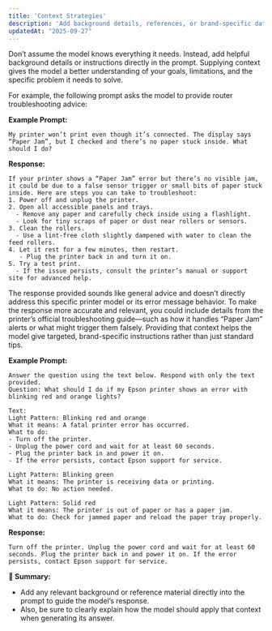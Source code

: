 ```yaml
---
title: 'Context Strategies'
description: 'Add background details, references, or brand-specific data to help the model generate more targeted responses.'
updatedAt: "2025-09-27"
---
```


Don’t assume the model knows everything it needs. Instead, add helpful background details or instructions directly in the prompt. Supplying context gives the model a better understanding of your goals, limitations, and the specific problem it needs to solve.

For example, the following prompt asks the model to provide router troubleshooting advice:

**Example Prompt:**

```prompt
My printer won’t print even though it’s connected. The display says “Paper Jam”, but I checked and there’s no paper stuck inside. What should I do?
```

**Response:**

```response
If your printer shows a “Paper Jam” error but there’s no visible jam, it could be due to a false sensor trigger or small bits of paper stuck inside. Here are steps you can take to troubleshoot:
1. Power off and unplug the printer.
2. Open all accessible panels and trays.
  - Remove any paper and carefully check inside using a flashlight.
  - Look for tiny scraps of paper or dust near rollers or sensors.
3. Clean the rollers.
  - Use a lint-free cloth slightly dampened with water to clean the feed rollers.
4. Let it rest for a few minutes, then restart.
   - Plug the printer back in and turn it on.
5. Try a test print.
  - If the issue persists, consult the printer’s manual or support site for advanced help.
```

The response provided sounds like general advice and doesn’t directly address this specific printer model or its error message behavior. To make the response more accurate and relevant, you could include details from the printer’s official troubleshooting guide—such as how it handles “Paper Jam” alerts or what might trigger them falsely. Providing that context helps the model give targeted, brand-specific instructions rather than just standard tips.

**Example Prompt:**

```prompt
Answer the question using the text below. Respond with only the text provided.
Question: What should I do if my Epson printer shows an error with blinking red and orange lights?

Text:
Light Pattern: Blinking red and orange
What it means: A fatal printer error has occurred.
What to do:
- Turn off the printer.
- Unplug the power cord and wait for at least 60 seconds.
- Plug the printer back in and power it on.
- If the error persists, contact Epson support for service.

Light Pattern: Blinking green
What it means: The printer is receiving data or printing.
What to do: No action needed.

Light Pattern: Solid red
What it means: The printer is out of paper or has a paper jam.
What to do: Check for jammed paper and reload the paper tray properly.
```

**Response:**

```response
Turn off the printer. Unplug the power cord and wait for at least 60 seconds. Plug the printer back in and power it on. If the error persists, contact Epson support for service.
```

**📝 Summary:**

- Add any relevant background or reference material directly into the prompt to guide the model’s response.
- Also, be sure to clearly explain how the model should apply that context when generating its answer.
